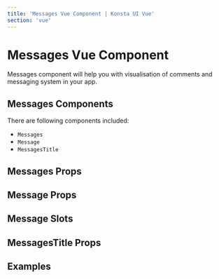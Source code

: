 ```yaml
---
title: 'Messages Vue Component | Konsta UI Vue'
section: 'vue'
---
```




# Messages Vue Component

Messages component will help you with visualisation of comments and messaging system in your app.

## Messages Components

There are following components included:

- `Messages`
- `Message`
- `MessagesTitle`

## Messages Props

<MessagesProps />

## Message Props

<MessageProps />

## Message Slots

<MessageSlots />

## MessagesTitle Props

<MessagesTitleProps />

## Examples

<MessagesExample />
